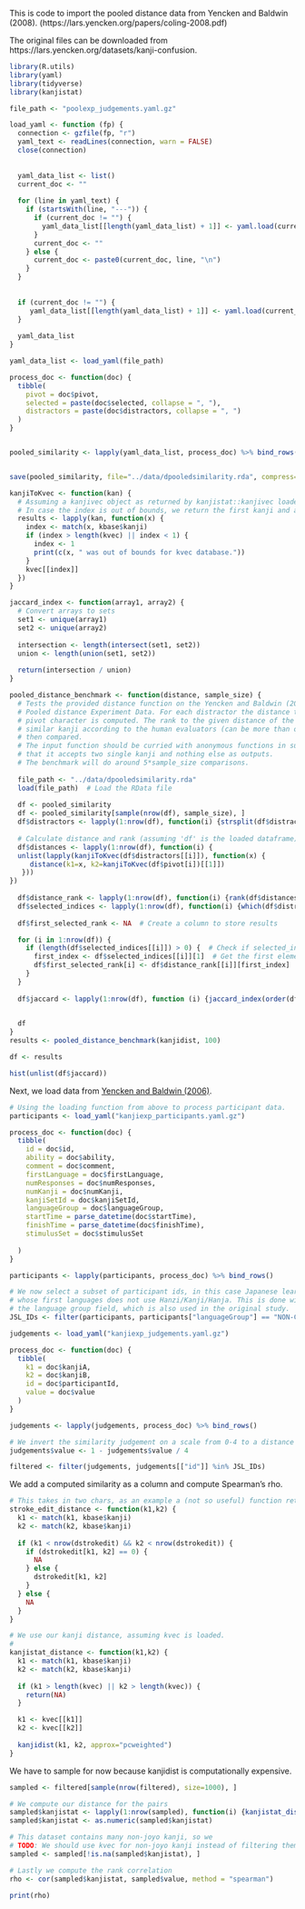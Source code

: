 This is code to import the pooled distance data from Yencken and Baldwin (2008). (https://lars.yencken.org/papers/coling-2008.pdf)

The original files can be downloaded from https://lars.yencken.org/datasets/kanji-confusion.

```r
library(R.utils)
library(yaml)
library(tidyverse)
library(kanjistat)

file_path <- "poolexp_judgements.yaml.gz"

load_yaml <- function (fp) {
  connection <- gzfile(fp, "r")
  yaml_text <- readLines(connection, warn = FALSE) 
  close(connection) 
  
  
  yaml_data_list <- list() 
  current_doc <- ""
  
  for (line in yaml_text) {
    if (startsWith(line, "---")) {
      if (current_doc != "") {
        yaml_data_list[[length(yaml_data_list) + 1]] <- yaml.load(current_doc)
      }
      current_doc <- ""
    } else {
      current_doc <- paste0(current_doc, line, "\n")
    }
  }
  
  
  if (current_doc != "") {
     yaml_data_list[[length(yaml_data_list) + 1]] <- yaml.load(current_doc)
  }
  
  yaml_data_list
}

yaml_data_list <- load_yaml(file_path)

process_doc <- function(doc) {
  tibble(
    pivot = doc$pivot,
    selected = paste(doc$selected, collapse = ", "),
    distractors = paste(doc$distractors, collapse = ", ")
  )
}


pooled_similarity <- lapply(yaml_data_list, process_doc) %>% bind_rows()


save(pooled_similarity, file="../data/dpooledsimilarity.rda", compress="xz")   
```


```r
kanjiToKvec <- function(kan) {
  # Assuming a kanjivec object as returned by kanjistat::kanjivec loaded as kvec, get a kanjivec object from the string.
  # In case the index is out of bounds, we return the first kanji and alert.
  results <- lapply(kan, function(x) {
    index <- match(x, kbase$kanji)
    if (index > length(kvec) || index < 1) {
      index <- 1
      print(c(x, " was out of bounds for kvec database."))
    }
    kvec[[index]] 
  })
}

jaccard_index <- function(array1, array2) {
  # Convert arrays to sets
  set1 <- unique(array1)
  set2 <- unique(array2)
  
  intersection <- length(intersect(set1, set2))
  union <- length(union(set1, set2))
  
  return(intersection / union)
}

pooled_distance_benchmark <- function(distance, sample_size) {
  # Tests the provided distance function on the Yencken and Baldwin (2008)
  # Pooled distance Experiment Data. For each distractor the distance to the
  # pivot character is computed. The rank to the given distance of the most 
  # similar kanji according to the human evaluators (can be more than one) is
  # then compared.
  # The input function should be curried with anonymous functions in such a way
  # that it accepts two single kanji and nothing else as outputs.
  # The benchmark will do around 5*sample_size comparisons.
  
  file_path <- "../data/dpooledsimilarity.rda"
  load(file_path)  # Load the RData file
  
  df <- pooled_similarity
  df <- pooled_similarity[sample(nrow(df), sample_size), ]
  df$distractors <- lapply(1:nrow(df), function(i) {strsplit(df$distractors[i], ", ")[[1]]})
  
  # Calculate distance and rank (assuming 'df' is the loaded dataframe)
  df$distances <- lapply(1:nrow(df), function(i) {
  unlist(lapply(kanjiToKvec(df$distractors[[i]]), function(x) {
     distance(k1=x, k2=kanjiToKvec(df$pivot[i])[[1]])  
   }))
})
  
  df$distance_rank <- lapply(1:nrow(df), function(i) {rank(df$distances[[i]], ties.method = "max")})
  df$selected_indices <- lapply(1:nrow(df), function(i) {which(df$distractors[[i]] %in% strsplit(df$selected[i], ", ")[[1]])})
  
  df$first_selected_rank <- NA  # Create a column to store results

  for (i in 1:nrow(df)) {
    if (length(df$selected_indices[[i]]) > 0) {  # Check if selected_indices is not empty
      first_index <- df$selected_indices[[i]][1]  # Get the first element
      df$first_selected_rank[i] <- df$distance_rank[[i]][first_index] 
    } 
  }
  
  df$jaccard <- lapply(1:nrow(df), function (i) {jaccard_index(order(df$distances[[i]])[1:length(df$selected_indices[[i]])], df$selected_indices[[i]])})

  
  df
}
results <- pooled_distance_benchmark(kanjidist, 100)

df <- results

hist(unlist(df$jaccard))
```

Next, we load data from [Yencken and Baldwin (2006)](https://lars.yencken.org/papers/iccpol-2006.pdf).

```r
# Using the loading function from above to process participant data.
participants <- load_yaml("kanjiexp_participants.yaml.gz")

process_doc <- function(doc) {
  tibble(
    id = doc$id,
    ability = doc$ability,
    comment = doc$comment,
    firstLanguage = doc$firstLanguage,
    numResponses = doc$numResponses,
    numKanji = doc$numKanji,
    kanjiSetId = doc$kanjiSetId,
    languageGroup = doc$languageGroup,
    startTime = parse_datetime(doc$startTime),
    finishTime = parse_datetime(doc$finishTime),
    stimulusSet = doc$stimulusSet
    
  )
}

participants <- lapply(participants, process_doc) %>% bind_rows()

# We now select a subset of participant ids, in this case Japanese learners 
# whose first languages does not use Hanzi/Kanji/Hanja. This is done with
# the language group field, which is also used in the original study. 
JSL_IDs <- filter(participants, participants["languageGroup"] == "NON-CJK")[["id"]]
```
```r
judgements <- load_yaml("kanjiexp_judgements.yaml.gz")

process_doc <- function(doc) {
  tibble(
    k1 = doc$kanjiA,
    k2 = doc$kanjiB,
    id = doc$participantId,
    value = doc$value
  )
}

judgements <- lapply(judgements, process_doc) %>% bind_rows()

# We invert the similarity judgement on a scale from 0-4 to a distance judgment 0-1
judgements$value <- 1 - judgements$value / 4

filtered <- filter(judgements, judgements[["id"]] %in% JSL_IDs)
```

We add a computed similarity as a column and compute Spearman's rho.

```r
# This takes in two chars, as an example a (not so useful) function returning the stroke edit distance if available
stroke_edit_distance <- function(k1,k2) {
  k1 <- match(k1, kbase$kanji)
  k2 <- match(k2, kbase$kanji)
  
  if (k1 < nrow(dstrokedit) && k2 < nrow(dstrokedit)) {
    if (dstrokedit[k1, k2] == 0) {
      NA
    } else {
      dstrokedit[k1, k2]
    }
  } else {
    NA
  }
} 

# We use our kanji distance, assuming kvec is loaded.
# 
kanjistat_distance <- function(k1,k2) {
  k1 <- match(k1, kbase$kanji)
  k2 <- match(k2, kbase$kanji)
  
  if (k1 > length(kvec) || k2 > length(kvec)) {
    return(NA)
  }

  k1 <- kvec[[k1]]
  k2 <- kvec[[k2]]
  
  kanjidist(k1, k2, approx="pcweighted")
}

```
We have to sample for now because kanjidist is computationally expensive.

```r
sampled <- filtered[sample(nrow(filtered), size=1000), ]

# We compute our distance for the pairs
sampled$kanjistat <- lapply(1:nrow(sampled), function(i) {kanjistat_distance(sampled$k1[[i]], sampled$k2[[i]])})
sampled$kanjistat <- as.numeric(sampled$kanjistat)

# This dataset contains many non-joyo kanji, so we 
# TODO: We should use kvec for non-joyo kanji instead of filtering them out, probably.
sampled <- sampled[!is.na(sampled$kanjistat), ]

# Lastly we compute the rank correlation
rho <- cor(sampled$kanjistat, sampled$value, method = "spearman")

print(rho)
```

